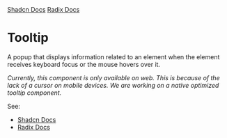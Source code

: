 
<div style={{display: "flex", flexDirection: "row", gap: "2rem"}}>
  <a
    href={`${process.env.STORYBOOK_URL}/?path=/story/tooltip--default&globals=backgrounds.value:light`}
  >
    <StorybookIcon color="#FE4785" width={25} height={25} />
  </a>
  <a href="https://github.com/moveinready-casa/shadcn-native/blob/3-create-components/registry/ui/tooltip.web.tsx">
    <GithubIcon width={25} height={25} />
  </a>
  <a href="https://ui.shadcn.com/docs/components/tooltip">Shadcn Docs</a>
  <a href="https://radix-ui.com/primitives/docs/components/tooltip">
    Radix Docs
  </a>
</div>

# Tooltip

A popup that displays information related to an element when the element receives keyboard focus or the mouse hovers over it.

<Preview component="tooltip" />

_Currently, this component is only available on web. This is because of the lack of a cursor on mobile devices. We are working on a native optimized tooltip component._

See:

- [Shadcn Docs](https://ui.shadcn.com/docs/components/tooltip)
- [Radix Docs](https://radix-ui.com/primitives/docs/components/tooltip)
